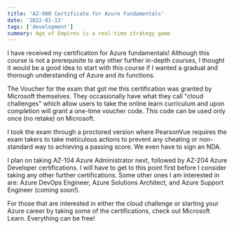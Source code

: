 ```yaml
---
title: 'AZ-900 Certificate for Azure Fundamentals'
date: '2022-01-13'
tags: ['development']
summary: Age of Empires is a real-time strategy game 
---
```


I have received my certification for Azure fundamentals! Although this course is not a prerequisite to any other further in-depth courses, I thought it would be a good idea to start with this course if I wanted a gradual and thorough understanding of Azure and its functions.  

The Voucher for the exam that got me this certification was granted by Microsoft themselves. They occasionally have what they call "cloud challenges" which allow users to take the online learn curriculum and upon completion will grant a one-time voucher code. This code can be used only once (no retake) on Microsoft.  

I took the exam through a proctored version where PearsonVue requires the exam takers to take meticulous actions to prevent any cheating or non-standard way to achieving a passing score. We even have to sign an NDA.

I plan on taking AZ-104 Azure Administrator next, followed by AZ-204 Azure Developer certifications. I will have to get to this point first before I consider taking any other further certifications. Some other ones I am interested in are: Azure DevOps Engineer, Azure Solutions Architect, and Azure Support Engineer (coming soon!).

For those that are interested in either the cloud challenge or starting your Azure career by taking some of the certifications, check out Microsoft Learn. Everything can be free!